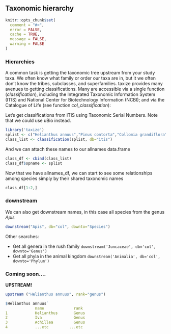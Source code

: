## Taxonomic hierarchy

```r
knitr::opts_chunk$set(
  comment = "#>",
  error = FALSE,
  cache = TRUE,
  message = FALSE,
  warning = FALSE
)
```

### Hierarchies

A common task is getting the taxonomic tree upstream from your study taxa. We often know what family or order our taxa are in, but it we often don't know the tribes, subclasses, and superfamilies. taxize provides many avenues to getting classifications. Many are accessible via a single function (*classification*), including the Integrated Taxonomic Information System (ITIS) and National Center for Biotechnology Information (NCBI); and via the Catalogue of Life (see function *col_classification*):


Let's get classifications from ITIS using Taxonomic Serial Numbers. Note that we could use uBio instead.

```r
library('taxize')
splist <- c("Helianthus annuus","Pinus contorta","Collomia grandiflora","Abies magnifica","Rosa californica","Datura wrightii","Mimulus bicolor","Nicotiana glauca","Madia sativa","Bartlettia scaposa")
class_list <- classification(splist, db="itis")
```

And we can attach these names to our allnames data.frame

```r
class_df <- cbind(class_list)
class_df$spname <- splist
```

Now that we have allnames_df, we can start to see some relationships among species simply by their shared taxonomic names

```r
class_df[1:2,]
```

### downstream

We can also get downstream names, in this case all species from the genus *Apis*

```r
downstream("Apis", db="col", downto="Species")
```

Other searches:

* Get all genera in the rush family `downstream('Juncaceae', db='col', downto='Genus')`
* Get all phyla in the animal kingdom `downstream('Animalia', db='col', downto='Phylum')`

### Coming soon....

__UPSTREAM!__

```r
upstream ("Helianthus annuus", rank="genus")

$Helianthus annuus`
             name             rank
1            Helianthus       Genus
2            Iva              Genus
3            Achillea         Genus
4            ...etc         ...etc
```

